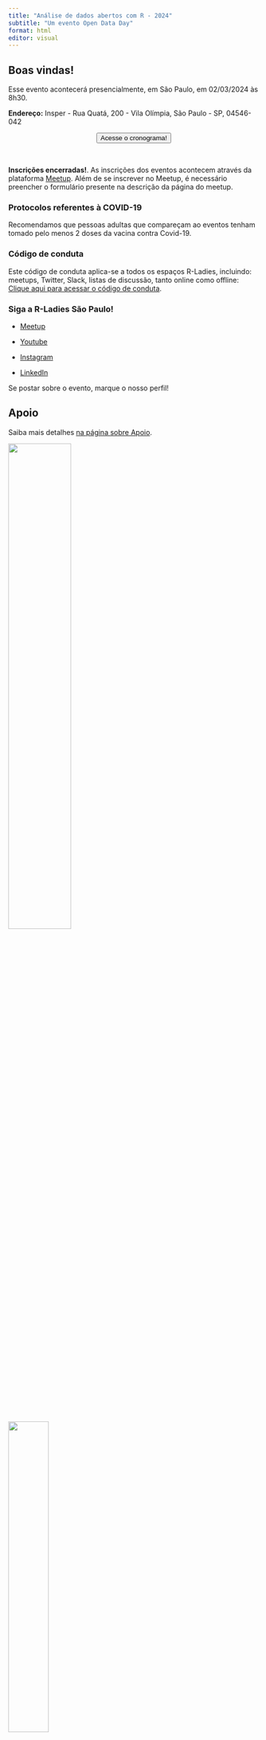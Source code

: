 ```yaml
---
title: "Análise de dados abertos com R - 2024"
subtitle: "Um evento Open Data Day"
format: html
editor: visual
---
```


## Boas vindas!

Esse evento acontecerá presencialmente, em São Paulo, em 02/03/2024 às 8h30.

**Endereço:** Insper - Rua Quatá, 200 - Vila Olímpia, São Paulo - SP, 04546-042

<center>
<a href='https://r-ladies-sao-paulo.github.io/2024-03-open-data-day/cronograma.html'>
<button type="button" class="btn btn-info">Acesse o cronograma!</button></a>
</center>

<br>

**Inscrições encerradas!**. As inscrições dos eventos acontecem através da plataforma [Meetup](https://www.meetup.com/rladies-sao-paulo/events/298936962/). Além de se inscrever no Meetup, é necessário preencher o formulário presente na descrição da página do meetup.

### Protocolos referentes à COVID-19

Recomendamos que pessoas adultas que compareçam ao eventos tenham tomado pelo menos 2 doses da vacina contra Covid-19.

### Código de conduta

Este código de conduta aplica-se a todos os espaços R-Ladies, incluindo: meetups, Twitter, Slack, listas de discussão, tanto online como offline: [Clique aqui para acessar o código de conduta](https://github.com/rladies/.github/blob/master/CODE_OF_CONDUCT.md#portuguese).

### Siga a R-Ladies São Paulo!

-   [Meetup](https://www.meetup.com/rladies-sao-paulo/)

-   [Youtube](https://www.youtube.com/c/RLadiesS%C3%A3oPaulo)

-   [Instagram](https://instagram.com/rladiessaopaulo)

-   [LinkedIn](https://www.linkedin.com/company/94788788/admin/feed/posts/)

Se postar sobre o evento, marque o nosso perfil!

## Apoio

Saiba mais detalhes [na página sobre Apoio](apoio.qmd).

[![](img/INSPER+CCD-LOGO-preto.png){fig-alt="Logo do CCD - Insper" fig-align="center" width="50%"}](https://www.insper.edu.br/pesquisa-e-conhecimento/centro-de-ciencia-de-dados/)

[![](https://ok.org.br/wp-content/themes/okbr/assets/images/logo.svg?v=20231004){fig-alt="Logo da OKBR" fig-align="center" width="40%"}](https://ok.org.br/)

[![](https://basedosdados.github.io/mais/images/bd_minilogo.png){fig-alt="Logo da BD" fig-align="center" width="20%"}](https://basedosdados.org/)
